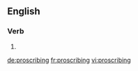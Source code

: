 ==English==

===Verb===
{{head|en|present participle}}

# {{present participle of|proscribe|lang=en}}

[[de:proscribing]]
[[fr:proscribing]]
[[vi:proscribing]]